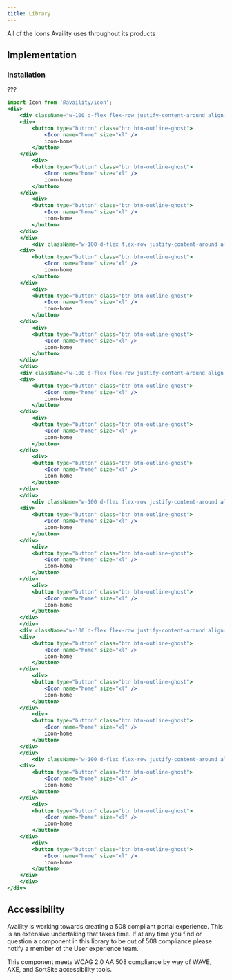 ```yaml
---
title: Library
---
```


All of the icons Availity uses throughout its products

## Implementation

### Installation

???


```jsx live=true
import Icon from '@availity/icon';
<div>
    <div className="w-100 d-flex flex-row justify-content-around align-items-center">
    <div>
        <button type="button" class="btn btn-outline-ghost">
            <Icon name="home" size="xl" />
            icon-home
        </button>
    </div>
        <div>
        <button type="button" class="btn btn-outline-ghost">
            <Icon name="home" size="xl" />
            icon-home
        </button>
    </div>
        <div>
        <button type="button" class="btn btn-outline-ghost">
            <Icon name="home" size="xl" />
            icon-home
        </button>
    </div>
    </div>
        <div className="w-100 d-flex flex-row justify-content-around align-items-center">
    <div>
        <button type="button" class="btn btn-outline-ghost">
            <Icon name="home" size="xl" />
            icon-home
        </button>
    </div>
        <div>
        <button type="button" class="btn btn-outline-ghost">
            <Icon name="home" size="xl" />
            icon-home
        </button>
    </div>
        <div>
        <button type="button" class="btn btn-outline-ghost">
            <Icon name="home" size="xl" />
            icon-home
        </button>
    </div>
    </div>
    <div className="w-100 d-flex flex-row justify-content-around align-items-center">
    <div>
        <button type="button" class="btn btn-outline-ghost">
            <Icon name="home" size="xl" />
            icon-home
        </button>
    </div>
        <div>
        <button type="button" class="btn btn-outline-ghost">
            <Icon name="home" size="xl" />
            icon-home
        </button>
    </div>
        <div>
        <button type="button" class="btn btn-outline-ghost">
            <Icon name="home" size="xl" />
            icon-home
        </button>
    </div>
    </div>
        <div className="w-100 d-flex flex-row justify-content-around align-items-center">
    <div>
        <button type="button" class="btn btn-outline-ghost">
            <Icon name="home" size="xl" />
            icon-home
        </button>
    </div>
        <div>
        <button type="button" class="btn btn-outline-ghost">
            <Icon name="home" size="xl" />
            icon-home
        </button>
    </div>
        <div>
        <button type="button" class="btn btn-outline-ghost">
            <Icon name="home" size="xl" />
            icon-home
        </button>
    </div>
    </div>
    <div className="w-100 d-flex flex-row justify-content-around align-items-center">
    <div>
        <button type="button" class="btn btn-outline-ghost">
            <Icon name="home" size="xl" />
            icon-home
        </button>
    </div>
        <div>
        <button type="button" class="btn btn-outline-ghost">
            <Icon name="home" size="xl" />
            icon-home
        </button>
    </div>
        <div>
        <button type="button" class="btn btn-outline-ghost">
            <Icon name="home" size="xl" />
            icon-home
        </button>
    </div>
    </div>
        <div className="w-100 d-flex flex-row justify-content-around align-items-center">
    <div>
        <button type="button" class="btn btn-outline-ghost">
            <Icon name="home" size="xl" />
            icon-home
        </button>
    </div>
        <div>
        <button type="button" class="btn btn-outline-ghost">
            <Icon name="home" size="xl" />
            icon-home
        </button>
    </div>
        <div>
        <button type="button" class="btn btn-outline-ghost">
            <Icon name="home" size="xl" />
            icon-home
        </button>
    </div>
    </div>
</div>
```

##  Accessibility

Availity is working towards creating a 508 compliant portal experience. This is an extensive undertaking that takes time. 
If at any time you find or question a component in this library to be out of 508 compliance please notify a member of the
User experience team.

<div class="disclaimer">
  This component meets WCAG 2.0 AA 508 compliance by way of WAVE, AXE, and SortSite accessibility tools.
</div>
